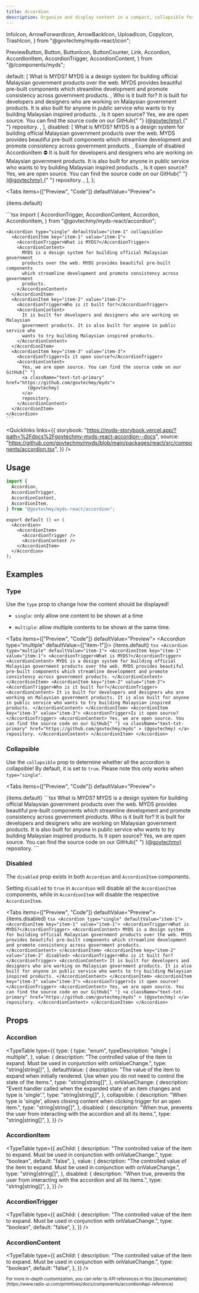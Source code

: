 ```yaml
---
title: Accordion
description: Organize and display content in a compact, collapsible format, commonly used for FAQ sections.
---
```


  InfoIcon,
  ArrowForwardIcon,
  ArrowBackIcon,
  UploadIcon,
  CopyIcon,
  TrashIcon,
} from "@govtechmy/myds-react/icon";

  PreviewButton,
  Button,
  ButtonIcon,
  ButtonCounter,
  Link,
  Accordion,
  AccordionItem,
  AccordionTrigger,
  AccordionContent,
} from "@/components/myds";

  default: [
    <AccordionItem key="item-1" value="item-1">
      <AccordionTrigger>What is MYDS?</AccordionTrigger>
      <AccordionContent>
        MYDS is a design system for building official Malaysian government
        products over the web. MYDS provides beautiful pre-built components
        which streamline development and promote consistency across government
        products.
      </AccordionContent>
    </AccordionItem>,
    <AccordionItem key="item-2" value="item-2">
      <AccordionTrigger>Who is it built for?</AccordionTrigger>
      <AccordionContent>
        It is built for developers and designers who are working on Malaysian
        government products. It is also built for anyone in public service who
        wants to try building Malaysian inspired products.
      </AccordionContent>
    </AccordionItem>,
    <AccordionItem key="item-3" value="item-3">
      <AccordionTrigger>Is it open source?</AccordionTrigger>
      <AccordionContent>
        Yes, we are open source. You can find the source code on our GitHub{" "}
        <a
          className="text-txt-primary"
          href="https://github.com/govtechmy/myds"
        >
          (@govtechmy)
        </a>{" "}
        repository.
      </AccordionContent>
    </AccordionItem>,
  ],
  disabled: [
    <AccordionItem key="item-1" value="item-1">
      <AccordionTrigger>What is MYDS?</AccordionTrigger>
      <AccordionContent>
        MYDS is a design system for building official Malaysian government
        products over the web. MYDS provides beautiful pre-built components
        which streamline development and promote consistency across government
        products.
      </AccordionContent>
    </AccordionItem>,
    <AccordionItem key="item-2" value="item-2" disabled>
      <AccordionTrigger>Example of disabled AccordionItem ⛔</AccordionTrigger>
      <AccordionContent>
        It is built for developers and designers who are working on Malaysian
        government products. It is also built for anyone in public service who
        wants to try building Malaysian inspired products.
      </AccordionContent>
    </AccordionItem>,
    <AccordionItem key="item-3" value="item-3">
      <AccordionTrigger>Is it open source?</AccordionTrigger>
      <AccordionContent>
        Yes, we are open source. You can find the source code on our GitHub{" "}
        <a
          className="text-txt-primary"
          href="https://github.com/govtechmy/myds"
        >
          (@govtechmy)
        </a>{" "}
        repository.
      </AccordionContent>
    </AccordionItem>,
  ],
};

<Tabs items={["Preview", "Code"]} defaultValue="Preview">
  <Tab value="Preview" className="not-prose">
    <div className="w-full">
      <Accordion type="single" defaultValue="item-1">
       {items.default}
      </Accordion>
    </div>

  </Tab>
  <Tab value="Code">
    ```tsx
import {
  AccordionTrigger,
  AccordionContent,
  Accordion,
  AccordionItem,
} from "@govtechmy/myds-react/accordion";
    
    <Accordion type="single" defaultValue="item-1" collapsible>
      <AccordionItem key="item-1" value="item-1">
        <AccordionTrigger>What is MYDS?</AccordionTrigger>
        <AccordionContent>
          MYDS is a design system for building official Malaysian government
          products over the web. MYDS provides beautiful pre-built components
          which streamline development and promote consistency across government
          products.
        </AccordionContent>
      </AccordionItem>
      <AccordionItem key="item-2" value="item-2">
        <AccordionTrigger>Who is it built for?</AccordionTrigger>
        <AccordionContent>
          It is built for developers and designers who are working on Malaysian
          government products. It is also built for anyone in public service who
          wants to try building Malaysian inspired products.
        </AccordionContent>
      </AccordionItem>
      <AccordionItem key="item-3" value="item-3">
        <AccordionTrigger>Is it open source?</AccordionTrigger>
        <AccordionContent>
          Yes, we are open source. You can find the source code on our GitHub{" "}
          <a className="text-txt-primary" href="https://github.com/govtechmy/myds">
            (@govtechmy)
          </a>
          repository.
        </AccordionContent>
      </AccordionItem>
    </Accordion>
    ```
  </Tab>
</Tabs>

<Quicklinks
  links={{
    storybook:
      "https://myds-storybook.vercel.app/?path=%2Fdocs%2Fgovtechmy-myds-react-accordion--docs",
    source:
      "https://github.com/govtechmy/myds/blob/main/packages/react/src/components/accordion.tsx",
  }}
/>

## Usage

```ts copy title="Import"
import {
  Accordion,
  AccordionTrigger,
  AccordionContent,
  AccordionItem,
} from "@govtechmy/myds-react/accordion";
```

```tsx copy title="Anatomy"
export default () => (
  <Accordion>
    <AccordionItem>
      <AccordionTrigger />
      <AccordionContent />
    </AccordionItem>
  </Accordion>
);
```

## Examples

### Type

Use the `type` prop to change how the content should be displayed!

- `single`: only allow one content to be shown at a time

- `multiple`: allow multiple contents to be shown at the same time.

<Tabs items={["Preview", "Code"]} defaultValue="Preview">
  <Tab value="Preview" className="not-prose">
    <Accordion type="multiple" defaultValue={["item-1"]}>
      {items.default}
    </Accordion>
  </Tab>
  <Tab value="Code">
    ```tsx
    <Accordion type="multiple" defaultValue="item-1">
      <AccordionItem key="item-1" value="item-1">
        <AccordionTrigger>What is MYDS?</AccordionTrigger>
        <AccordionContent>
          MYDS is a design system for building official Malaysian government
          products over the web. MYDS provides beautiful pre-built components
          which streamline development and promote consistency across government
          products.
        </AccordionContent>
      </AccordionItem>
      <AccordionItem key="item-2" value="item-2">
        <AccordionTrigger>Who is it built for?</AccordionTrigger>
        <AccordionContent>
          It is built for developers and designers who are working on Malaysian
          government products. It is also built for anyone in public service who
          wants to try building Malaysian inspired products.
        </AccordionContent>
      </AccordionItem>
      <AccordionItem key="item-3" value="item-3">
        <AccordionTrigger>Is it open source?</AccordionTrigger>
        <AccordionContent>
          Yes, we are open source. You can find the source code on our GitHub{" "}
          <a
            className="text-txt-primary"
            href="https://github.com/govtechmy/myds"
          >
            (@govtechmy)
          </a>
          repository.
        </AccordionContent>
      </AccordionItem>
    </Accordion>
    ```
  </Tab>
</Tabs>

### Collapsible

Use the `collapsible` prop to determine whether all the accordion is collapsible! By default, it is set to `true`. Please note this only works when `type="single"`.

<Tabs items={["Preview", "Code"]} defaultValue="Preview">
  <Tab value="Preview" className="not-prose">

<Accordion type="single" defaultValue="item-1" collapsible={false}>
  {items.default}
</Accordion>
  </Tab>
  <Tab value="Code">
  ```tsx
  <Accordion type="single" defaultValue="item-1" collapsible={false}>
    <AccordionItem key="item-1" value="item-1">
      <AccordionTrigger>What is MYDS?</AccordionTrigger>
      <AccordionContent>
        MYDS is a design system for building official Malaysian government
        products over the web. MYDS provides beautiful pre-built components
        which streamline development and promote consistency across government
        products.
      </AccordionContent>
    </AccordionItem>
    <AccordionItem key="item-2" value="item-2">
      <AccordionTrigger>Who is it built for?</AccordionTrigger>
      <AccordionContent>
        It is built for developers and designers who are working on Malaysian
        government products. It is also built for anyone in public service who
        wants to try building Malaysian inspired products.
      </AccordionContent>
    </AccordionItem>
    <AccordionItem key="item-3" value="item-3">
      <AccordionTrigger>Is it open source?</AccordionTrigger>
      <AccordionContent>
        Yes, we are open source. You can find the source code on our GitHub{" "}
        <a className="text-txt-primary" href="https://github.com/govtechmy/myds">
          (@govtechmy)
        </a>
        repository.
      </AccordionContent>
    </AccordionItem>
  </Accordion>
```
  </Tab>
</Tabs>

### Disabled

The `disabled` prop exists in both `Accordion` and `AccordionItem` components.

Setting `disabled` to `true` in `Accordion` will disable all the `AccordionItem` components, while in `AccordionItem` will disable the respective `AccordionItem`.

<Tabs items={["Preview", "Code"]} defaultValue="Preview">
  <Tab value="Preview" className="not-prose">
    <Accordion type="single" defaultValue="item-1">
      {items.disabled}
    </Accordion>
  </Tab>
  <Tab value="Code">
    ```tsx
    <Accordion type="single" defaultValue="item-1">
      <AccordionItem key="item-1" value="item-1">
        <AccordionTrigger>What is MYDS?</AccordionTrigger>
        <AccordionContent>
          MYDS is a design system for building official Malaysian government
          products over the web. MYDS provides beautiful pre-built components
          which streamline development and promote consistency across government
          products.
        </AccordionContent>
      </AccordionItem>
      <AccordionItem key="item-2" value="item-2" disabled>
        <AccordionTrigger>Who is it built for?</AccordionTrigger>
        <AccordionContent>
          It is built for developers and designers who are working on Malaysian
          government products. It is also built for anyone in public service who
          wants to try building Malaysian inspired products.
        </AccordionContent>
      </AccordionItem>
      <AccordionItem key="item-3" value="item-3">
        <AccordionTrigger>Is it open source?</AccordionTrigger>
        <AccordionContent>
          Yes, we are open source. You can find the source code on our GitHub{" "}
          <a
            className="text-txt-primary"
            href="https://github.com/govtechmy/myds"
          >
            (@govtechmy)
          </a>
          repository.
        </AccordionContent>
      </AccordionItem>
    </Accordion>
    ```
  </Tab>
</Tabs>

## Props

### Accordion

<TypeTable
  type={{
    type: {
      type: "enum",
      typeDescription: "single | multiple",
    },
    value: {
      description:
        "The controlled value of the item to expand. Must be used in conjunction with onValueChange.",
      type: "string|string[]",
    },
    defaultValue: {
      description:
        "The value of the item to expand when initially rendered. Use when you do not need to control the state of the items.",
      type: "string|string[]",
    },
    onValueChange: {
      description:
        "Event handler called when the expanded state of an item changes and type is 'single'.",
      type: "string|string[]",
    },
    collapsible: {
      description:
        "When type is 'single', allows closing content when clicking trigger for an open item.",
      type: "string|string[]",
    },
    disabled: {
      description:
        "When true, prevents the user from interacting with the accordion and all its items.",
      type: "string|string[]",
    },
  }}
/>

### AccordionItem

<TypeTable
  type={{
    asChild: {
      description:
        "The controlled value of the item to expand. Must be used in conjunction with onValueChange.",
      type: "boolean",
      default: "false",
    },
    value: {
      description:
        "The controlled value of the item to expand. Must be used in conjunction with onValueChange.",
      type: "string|string[]",
    },
    disabled: {
      description:
        "When true, prevents the user from interacting with the accordion and all its items.",
      type: "string|string[]",
    },
  }}
/>

### AccordionTrigger

<TypeTable
  type={{
    asChild: {
      description:
        "The controlled value of the item to expand. Must be used in conjunction with onValueChange.",
      type: "boolean",
      default: "false",
    },
  }}
/>

### AccordionContent

<TypeTable
  type={{
    asChild: {
      description:
        "The controlled value of the item to expand. Must be used in conjunction with onValueChange.",
      type: "boolean",
      default: "false",
    },
  }}
/>

<small>
  For more in-depth customization, you can refer to API references in this
  [documentation](https://www.radix-ui.com/primitives/docs/components/accordion#api-reference)
</small>

